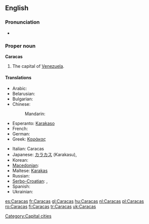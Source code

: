 {{wikipedia}}
==English==

===Pronunciation===
* {{rhymes|ækəs}}

===Proper noun===
'''Caracas'''

# The capital of [[Venezuela]].

====Translations====
{{trans-top|capital of Venezuela}}
* Arabic: {{t|ar|كراكاس|m|tr=karaakaas|sc=Arab}}
* Belarusian: {{t|be|Каракас|m|tr=Karákas|sc=Cyrl}}
* Bulgarian: {{t|bg|Каракас|m|tr=Karakas|sc=Cyrl}}
* Chinese:
*: Mandarin: {{t|zh|卡拉卡斯|tr=Kǎlākǎsī|sc=Hani}}
* Esperanto: [[Karakaso]]
* French: {{t|fr|Caracas|m}}
* German: {{t|de|Caracas|n}}
* Greek: [[Καράκας]]
{{trans-mid}}
* Italian: Caracas {{f}}
* Japanese: [[カラカス]] (Karakasu),  {{t|ja|カラカス|tr=Karakasu|sc=Jpan}}
* Korean: {{t|ko|카라카스|sc=Kore}}
* [[Macedonian]]: {{t|mk|Каракас|m|tr=Karakas|sc=Cyrl}}
* Maltese: [[Karakas]]
* Russian: {{t|ru|Каракас|m|tr=Karákas|sc=Cyrl}}
* [[Serbo-Croatian]]: {{t|sh|Каракас|m|tr=Karakas|sc=Cyrl}},  {{t|sh|Caracas|m}}
* Spanish: {{t|es|Caracas|m}}
* Ukrainian: {{t|uk|Каракас|m|tr=Karákas|sc=Cyrl}}
{{trans-bottom}}

[[Category:Capital cities]]

[[es:Caracas]]
[[fr:Caracas]]
[[gl:Caracas]]
[[hu:Caracas]]
[[nl:Caracas]]
[[pl:Caracas]]
[[ro:Caracas]]
[[fi:Caracas]]
[[tr:Caracas]]
[[uk:Caracas]]